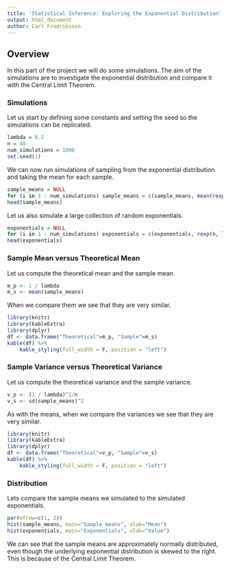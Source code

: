 ```yaml
---
title: 'Statistical Inference: Exploring the Exponential Distribution'
output: html_document
author: Carl Fredriksson
---
```


## Overview

In this part of the project we will do some simulations. The aim of the simulations are to investigate the exponential distribution and compare it with the Central Limit Theorem.

### Simulations

Let us start by defining some constants and setting the seed so the simulations can be replicated.

```r
lambda = 0.2
n = 40
num_simulations = 1000
set.seed(1)
```

We can now run simulations of sampling from the exponential distribution and taking the mean for each sample.

```r
sample_means = NULL
for (i in 1 : num_simulations) sample_means = c(sample_means, mean(rexp(n, lambda)))
head(sample_means)
```

Let us also simulate a large collection of random exponentials.

```r
exponentials = NULL
for (i in 1 : num_simulations) exponentials = c(exponentials, rexp(n, lambda))
head(exponentials)
```

### Sample Mean versus Theoretical Mean

Let us compute the theoretical mean and the sample mean.

```r
m_p <- 1 / lambda
m_s <- mean(sample_means)
```

When we compare them we see that they are very similar.

```r
library(knitr)
library(kableExtra)
library(dplyr)
df <- data.frame("Theoretical"=m_p, "Sample"=m_s)
kable(df) %>%
    kable_styling(full_width = F, position = "left")
```

### Sample Variance versus Theoretical Variance

Let us compute the theoretical variance and the sample variance.

```r
v_p <- (1 / lambda)^2/n
v_s <- sd(sample_means)^2
```

As with the means, when we compare the variances we see that they are very similar.

```r
library(knitr)
library(kableExtra)
library(dplyr)
df <- data.frame("Theoretical"=v_p, "Sample"=v_s)
kable(df) %>%
    kable_styling(full_width = F, position = "left")
```

### Distribution

Lets compare the sample means we simulated to the simulated exponentials.

```r
par(mfrow=c(1, 2))
hist(sample_means, main="Sample means", xlab="Mean")
hist(exponentials, main="Exponentials", xlab="Value")
```

We can see that the sample means are approximately normally distributed, even though the underlying exponential distribution is skewed to the right. This is because of the Central Limit Theorem.

